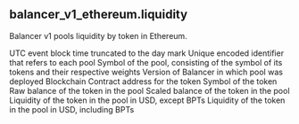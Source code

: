 ## balancer_v1_ethereum.liquidity 
Balancer v1 pools liquidity by token in Ethereum.


<ParamField path="day">
UTC event block time truncated to the day mark
</ParamField>
<ParamField path="pool_id">
Unique encoded identifier that refers to each pool
</ParamField>
<ParamField path="pool_address">

</ParamField>
<ParamField path="pool_symbol">
Symbol of the pool, consisting of the symbol of its tokens and their respective weights
</ParamField>
<ParamField path="version">
Version of Balancer in which pool was deployed
</ParamField>
<ParamField path="blockchain">
Blockchain
</ParamField>
<ParamField path="token_address">
Contract address for the token
</ParamField>
<ParamField path="token_symbol">
Symbol of the token
</ParamField>
<ParamField path="token_balance_raw">
Raw balance of the token in the pool
</ParamField>
<ParamField path="token_balance">
Scaled balance of the token in the pool
</ParamField>
<ParamField path="protocol_liquidity_usd">
Liquidity of the token in the pool in USD, except BPTs
</ParamField>
<ParamField path="pool_liquidity_usd">
Liquidity of the token in the pool in USD, including BPTs
</ParamField>

